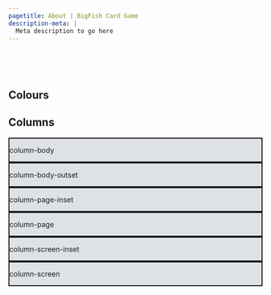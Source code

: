 ```yaml
---
pagetitle: About | BigFish Card Game
description-meta: |
  Meta description to go here
---
```


::: {.column-screen .hero-img .hero-strip-page}
   
:::

::: spacer-2em
   
:::

## Colours

## Columns

::: {.column-body .text-center style="background-color: #dee2e6; border: solid 2px;"}
column-body
:::

::: {.column-body-outset .text-center style="background-color: #dee2e6; border: solid 2px;"}
column-body-outset
:::

::: {.column-page-inset .text-center style="background-color: #dee2e6; border: solid 2px;"}
column-page-inset
:::

::: {.column-page .text-center style="background-color: #dee2e6; border: solid 2px;"}
column-page
:::

::: {.column-screen-inset .text-center style="background-color: #dee2e6; border: solid 2px;"}
column-screen-inset
:::

::: {.column-screen .text-center style="background-color: #dee2e6; border: solid 2px;"}
column-screen
:::

